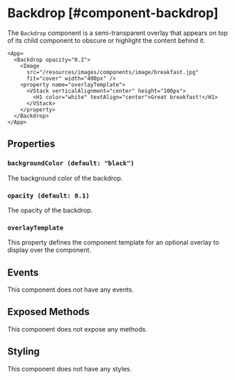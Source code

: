 
# Backdrop [#component-backdrop]

The `Backdrop` component is a semi-transparent overlay that appears on top of its child component to obscure or highlight the content behind it.

```xmlui-pg copy display name="Example: using Backdrop"
<App>
  <Backdrop opacity="0.2">
    <Image 
      src="/resources/images/components/image/breakfast.jpg" 
      fit="cover" width="400px" />
    <property name="overlayTemplate">
      <VStack verticalAlignment="center" height="100px">
        <H1 color="white" textAlign="center">Great breakfast!</H1>
      </VStack>
    </property>
  </Backdrop>
</App>
```

## Properties

### `backgroundColor (default: "black")`

The background color of the backdrop.

### `opacity (default: 0.1)`

The opacity of the backdrop.

### `overlayTemplate`

This property defines the component template for an optional overlay to display over the component.

## Events

This component does not have any events.

## Exposed Methods

This component does not expose any methods.

## Styling

This component does not have any styles.
